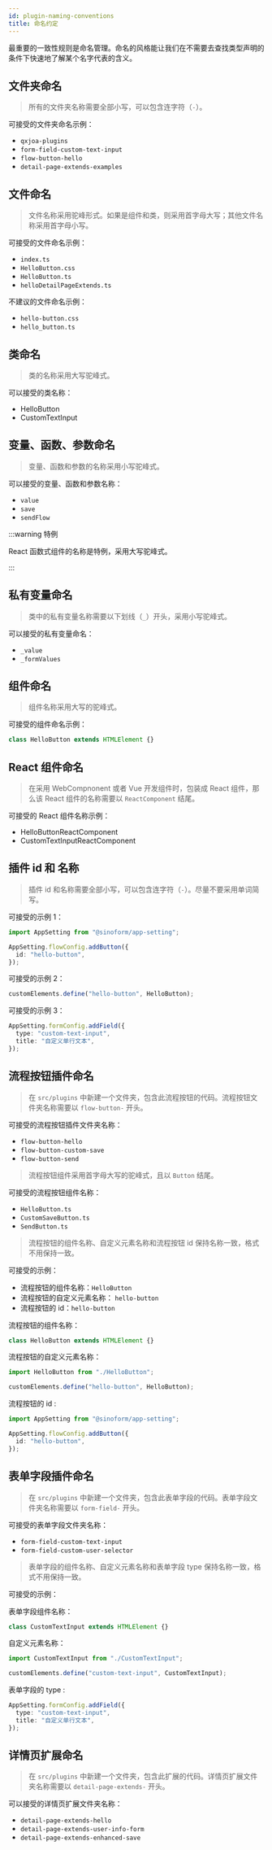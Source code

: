 ```yaml
---
id: plugin-naming-conventions
title: 命名约定
---
```


最重要的一致性规则是命名管理。命名的风格能让我们在不需要去查找类型声明的条件下快速地了解某个名字代表的含义。

## 文件夹命名

> 所有的文件夹名称需要全部小写，可以包含连字符（`-`）。

可接受的文件夹命名示例：

- `qxjoa-plugins`
- `form-field-custom-text-input`
- `flow-button-hello`
- `detail-page-extends-examples`

## 文件命名

> 文件名称采用驼峰形式。如果是组件和类，则采用首字母大写；其他文件名称采用首字母小写。

可接受的文件命名示例：

- `index.ts`
- `HelloButton.css`
- `HelloButton.ts`
- `helloDetailPageExtends.ts`

不建议的文件命名示例：

- `hello-button.css`
- `hello_button.ts`

## 类命名

> 类的名称采用大写驼峰式。

可以接受的类名称：

- HelloButton
- CustomTextInput

## 变量、函数、参数命名

> 变量、函数和参数的名称采用小写驼峰式。

可以接受的变量、函数和参数名称：

- `value`
- `save`
- `sendFlow`

:::warning 特例

React 函数式组件的名称是特例，采用大写驼峰式。

:::

## 私有变量命名

> 类中的私有变量名称需要以下划线（`_`）开头，采用小写驼峰式。

可以接受的私有变量命名：

- `_value`
- `_formValues`

## 组件命名

> 组件名称采用大写的驼峰式。

可接受的组件命名示例：

```typescript
class HelloButton extends HTMLElement {}
```

## React 组件命名

> 在采用 WebCompnonent 或者 Vue 开发组件时，包装成 React 组件，那么该 React 组件的名称需要以 `ReactComponent` 结尾。

可接受的 React 组件名称示例：

- HelloButtonReactComponent
- CustomTextInputReactComponent

## 插件 id 和 名称

> 插件 id 和名称需要全部小写，可以包含连字符（`-`）。尽量不要采用单词简写。

可接受的示例 1：

```typescript {4}
import AppSetting from "@sinoform/app-setting";

AppSetting.flowConfig.addButton({
  id: "hello-button",
});
```

可接受的示例 2：

```typescript
customElements.define("hello-button", HelloButton);
```

可接受的示例 3：

```typescript {2}
AppSetting.formConfig.addField({
  type: "custom-text-input",
  title: "自定义单行文本",
});
```

## 流程按钮插件命名

> 在 `src/plugins` 中新建一个文件夹，包含此流程按钮的代码。流程按钮文件夹名称需要以 `flow-button-` 开头。

可接受的流程按钮插件文件夹名称：

- `flow-button-hello`
- `flow-button-custom-save`
- `flow-button-send`

> 流程按钮组件采用首字母大写的驼峰式，且以 `Button` 结尾。

可接受的流程按钮组件名称：

- `HelloButton.ts`
- `CustomSaveButton.ts`
- `SendButton.ts`

> 流程按钮的组件名称、自定义元素名称和流程按钮 id 保持名称一致，格式不用保持一致。

可接受的示例：

- 流程按钮的组件名称：`HelloButton`
- 流程按钮的自定义元素名称： `hello-button`
- 流程按钮的 id：`hello-button`

流程按钮的组件名称：

```ts
class HelloButton extends HTMLElement {}
```

流程按钮的自定义元素名称：

```ts {3}
import HelloButton from "./HelloButton";

customElements.define("hello-button", HelloButton);
```

流程按钮的 id :

```typescript {4}
import AppSetting from "@sinoform/app-setting";

AppSetting.flowConfig.addButton({
  id: "hello-button",
});
```

## 表单字段插件命名

> 在 `src/plugins` 中新建一个文件夹，包含此表单字段的代码。表单字段文件夹名称需要以 `form-field-` 开头。

可接受的表单字段文件夹名称：

- `form-field-custom-text-input`
- `form-field-custom-user-selector`

> 表单字段的组件名称、自定义元素名称和表单字段 type 保持名称一致，格式不用保持一致。

可接受的示例：

表单字段组件名称：

```typescript
class CustomTextInput extends HTMLElement {}
```

自定义元素名称：

```typescript {3}
import CustomTextInput from "./CustomTextInput";

customElements.define("custom-text-input", CustomTextInput);
```

表单字段的 type :

```typescript {2}
AppSetting.formConfig.addField({
  type: "custom-text-input",
  title: "自定义单行文本",
});
```

## 详情页扩展命名

> 在 `src/plugins` 中新建一个文件夹，包含此扩展的代码。详情页扩展文件夹名称需要以 `detail-page-extends-` 开头。

可以接受的详情页扩展文件夹名称：

- `detail-page-extends-hello`
- `detail-page-extends-user-info-form`
- `detail-page-extends-enhanced-save`
